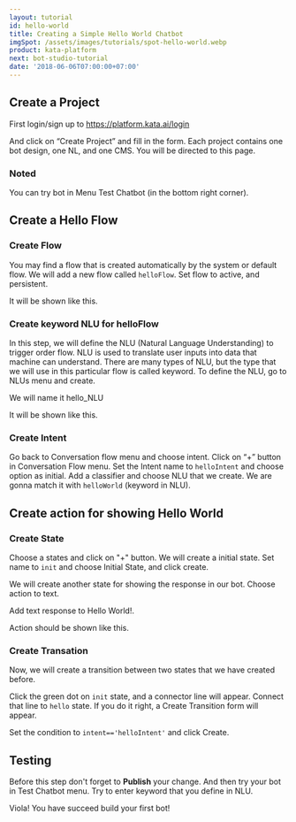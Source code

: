 ```yaml
---
layout: tutorial
id: hello-world
title: Creating a Simple Hello World Chatbot
imgSpot: /assets/images/tutorials/spot-hello-world.webp
product: kata-platform
next: bot-studio-tutorial
date: '2018-06-06T07:00:00+07:00'
---
```


## Create a Project

First login/sign up to <a href="https://platform.kata.ai/login" target="_blank">https://platform.kata.ai/login</a>

And click on “Create Project” and fill in the form. Each project contains one bot design, one NL, and one CMS.
You will be directed to this page.

<FigureImage src="/assets/images/tutorials/bot-hw/bot-hw1.webp" alt="bhw-1" />

### Noted

You can try bot in Menu Test Chatbot (in the bottom right corner).

<FigureImage src="/assets/images/tutorials/bot-hw/bot-hw1test.webp" alt="bhw-1test" />

## Create a Hello Flow

### Create Flow

You may find a flow that is created automatically by the system or default flow. We will add a new flow called `helloFlow`. Set flow to active, and persistent.

<FigureImage src="/assets/images/tutorials/bot-hw/bot-hw2.webp" alt="bhw-2" />

It will be shown like this.

<FigureImage src="/assets/images/tutorials/bot-hw/bot-hw3.webp" alt="bhw-3" />

### Create keyword NLU for helloFlow

In this step, we will define the NLU (Natural Language Understanding) to trigger order flow. NLU is used to translate user inputs into data that machine can understand. There are many types of NLU, but the type that we will use in this particular flow is called keyword. To define the NLU, go to NLUs menu and create.

We will name it hello_NLU

<FigureImage src="/assets/images/tutorials/bot-hw/bot-hw4.webp" alt="bhw-4" />

It will be shown like this.

<FigureImage src="/assets/images/tutorials/bot-hw/bot-hw5.webp" alt="bhw-5" />

### Create Intent

Go back to Conversation flow menu and choose intent. Click on “+” button in Conversation Flow menu. Set the Intent name to `helloIntent` and choose option as initial.
Add a classifier and choose NLU that we create. We are gonna match it with `helloWorld` (keyword in NLU).

<FigureImage src="/assets/images/tutorials/bot-hw/bot-hw6.webp" alt="bhw-6" />

<FigureImage src="/assets/images/tutorials/bot-hw/bot-hw7.webp" alt="bhw-7" />

## Create action for showing Hello World

### Create State

Choose a states and click on "+" button. We will create a initial state. Set name to `init` and choose Initial State, and click create.

<FigureImage src="/assets/images/tutorials/bot-hw/bot-hw8.webp" alt="bhw-8" />

We will create another state for showing the response in our bot. Choose action to text.

<FigureImage src="/assets/images/tutorials/bot-hw/bot-hw9.webp" alt="bhw-9" />

Add text response to Hello World!.

<FigureImage src="/assets/images/tutorials/bot-hw/bot-hw10.webp" alt="bhw-10" />

Action should be shown like this.

<FigureImage src="/assets/images/tutorials/bot-hw/bot-hw11.webp" alt="bhw-11" />

### Create Transation

Now, we will create a transition between two states that we have created before.

Click the green dot on `init` state, and a connector line will appear. Connect that line to `hello` state. If you do it right, a Create Transition form will appear.

<FigureImage src="/assets/images/tutorials/bot-hw/bot-hw12.webp" alt="bhw-12" />

Set the condition to `intent=='helloIntent'` and click Create.

<FigureImage src="/assets/images/tutorials/bot-hw/bot-hw13.webp" alt="bhw-13" />

## Testing

Before this step don't forget to **Publish** your change. And then try your bot in Test Chatbot menu. Try to enter keyword that you define in NLU.

Viola! You have succeed build your first bot!

<FigureImage src="/assets/images/tutorials/bot-hw/bot-hw14.webp" alt="bhw-14" />
